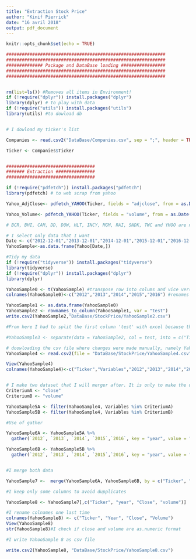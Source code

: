 ```yaml
---
title: "Extraction Stock Price"
author: "Kinif Pierrick"
date: "16 avril 2018"
output: pdf_document
---
```


```r
knitr::opts_chunk$set(echo = TRUE)
```


```r

#############################################################
#############################################################
############## Package and DataBase loading #################
#############################################################
#############################################################


rm(list=ls()) #Removes all items in Environment!
if (!require("dplyr")) install.packages("dplyr")
library(dplyr) # to play with data
if (!require("utils")) install.packages("utils")
library(utils) #to dowload db


# I dowload my ticker's list

Companies <- read.csv2("DataBase/Companies.csv", sep = ";", header = TRUE, stringsAsFactors = FALSE)

Ticker <- Companies$Ticker


##################################
####### Extraction ###############
##################################

if (!require("pdfetch")) install.packages("pdfetch")
library(pdfetch) # to web scrap from yahoo

Yahoo_AdjClose<- pdfetch_YAHOO(Ticker, fields = "adjclose", from = as.Date("2011-12-01"), interval = "1mo")

Yahoo_Volume<- pdfetch_YAHOO(Ticker, fields = "volume", from = as.Date("2011-12-01"), interval = "1mo")

# BCR, BHI, CAM, DD, DOW, HLT, INCY, MGM, RAI, SNDK, TWC and YHOO are not listed in both Yahoo (i.e. ajdclose and volume) dataframe. I will have to find another platform to get those data

# I select only data that I want
Date <- c("2012-12-01","2013-12-01","2014-12-01","2015-12-01","2016-12-01")
YahooSample<-as.data.frame(Yahoo[Date,])

#Tidy my data
if (!require("tidyverse")) install.packages("tidyverse")
library(tidyverse) 
if (!require("dplyr")) install.packages("dplyr")
library(dplyr) 

YahooSample0 <- t(YahooSample) #transpose row into colums and vice versa
colnames(YahooSample0)<-c("2012","2013","2014","2015","2016") #renames my colnames

YahooSample1 <- as.data.frame(YahooSample0)
YahooSample2 <- rownames_to_column(YahooSample1, var = "test")
write.csv2(YahooSample2,"DataBase/StockPrice/YahooSample2.csv")

#From here I had to split the first column 'test' with excel because the separate function below do not work.... So I will makje an other chunk an restart the process in dowloading the csv file where changes were made manually. Basicaly I write YahooSample 2 as YahooSample2.csv. Then I open it in excel, I split test into c("Ticker", "Variable"). I format columns in number and then I save in YahooSample4.csv

#YahooSample3 <- separate(data = YahooSample2, col = test, into = c("Ticker","Variable"), sep = ".", fill = "left")
```


```r

# doowloading the csv file where changes were made manually, namely YahooSample 2 became YahooSample4. I open YahooSample4.
YahooSample4 <- read.csv2(file = "DataBase/StockPrice/YahooSample4.csv", header = TRUE, stringsAsFactors = FALSE )

View(YahooSample4)
colnames(YahooSample4)<-c("Ticker","Variables","2012","2013","2014","2015","2016") #renames my colnames


# I make two dataset that I will merger after. It is only to make the use of 'gather'  more easy
CriteriumA <- "close"
CriteriumB <- "volume"

YahooSample5A <- filter(YahooSample4, Variables %in% CriteriumA)
YahooSample5B <- filter(YahooSample4, Variables %in% CriteriumB)

#Use of gather

YahooSample6A <- YahooSample5A %>%
  gather(`2012`, `2013`, `2014`, `2015`,`2016`, key = "year", value = "Close")

YahooSample6B <- YahooSample5B %>%
  gather(`2012`, `2013`, `2014`, `2015`,`2016`, key = "year", value = "volume")


#I merge both data

YahooSample7 <-  merge(YahooSample6A, YahooSample6B, by = c("Ticker", "year"))

#I keep only some columns to avoid dupplicates

YahooSample8 <- YahooSample7[,c("Ticker", "year", "Close", "volume")]

#I rename colnames one last time
colnames(YahooSample8) <- c("Ticker", "Year", "Close", "Volume")
View(YahooSample8)
str(YahooSample8)#I check if close and volume are as.numeric format

#I write YahooSample 8 as csv file

write.csv2(YahooSample8, "DataBase/StockPrice/YahooSample8.csv")
```

